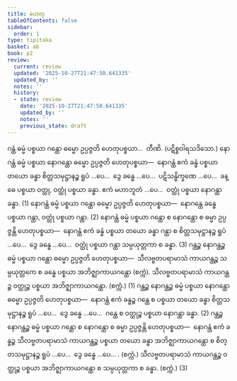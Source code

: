 ```yaml
---
title: ဟေတု
tableOfContents: false
sidebar:
  order: 1
type: tipitaka
basket: ab
book: p2
review:
  current: review
  updated: '2025-10-27T21:47:50.641335'
  updated_by: ''
  notes: ''
  history:
  - state: review
    date: '2025-10-27T21:47:50.641335'
    updated_by: ''
    notes: ''
    previous_state: draft
---
```



<ReviewStatus review={frontmatter.review} showDetails={true} />

<HypothesisAnnotation frontmatter={frontmatter} />

<DynamicBreadcrumb />

<Division number="11" book="p2" e="ch" v="38" p="157">

<Paragraph number="1635" book="p2">
ဂန္ထံ ဓမ္မံ ပစ္စယာ ဂန္ထော ဓမ္မော ဥပ္ပဇ္ဇတိ ဟေတုပစ္စယာ…  တီဏိ. (ပဋိစ္စဝါရသဒိသော.)
</Paragraph>

<Paragraph number="1636" book="p2">
နောဂန္ထံ ဓမ္မံ ပစ္စယာ နောဂန္ထော ဓမ္မော ဥပ္ပဇ္ဇတိ ဟေတုပစ္စယာ—  နောဂန္ထံ ဧကံ ခန္ဓံ ပစ္စယာ တယော ခန္ဓာ စိတ္တသမုဋ္ဌာနဉ္စ ရူပံ …ပေ…  ဒွေ ခန္ဓေ …ပေ…  ပဋိသန္ဓိက္ခဏေ …ပေ…  ခန္ဓေ ပစ္စယာ ဝတ္ထု, ဝတ္ထုံ ပစ္စယာ ခန္ဓာ. ဧကံ မဟာဘူတံ …ပေ…  ဝတ္ထုံ ပစ္စယာ နောဂန္ထာ ခန္ဓာ. (1)
</Paragraph>

<Paragraph number="1637" book="p2">
နောဂန္ထံ ဓမ္မံ ပစ္စယာ ဂန္ထော ဓမ္မော ဥပ္ပဇ္ဇတိ ဟေတုပစ္စယာ—  နောဂန္ထေ ခန္ဓေ ပစ္စယာ ဂန္ထာ, ဝတ္ထုံ ပစ္စယာ ဂန္ထာ. (2)
</Paragraph>

<Paragraph number="1638" book="p2">
နောဂန္ထံ ဓမ္မံ ပစ္စယာ ဂန္ထော စ နောဂန္ထော စ ဓမ္မာ ဥပ္ပဇ္ဇန္တိ ဟေတုပစ္စယာ—  နောဂန္ထံ ဧကံ ခန္ဓံ ပစ္စယာ တယော ခန္ဓာ ဂန္ထာ စ စိတ္တသမုဋ္ဌာနဉ္စ ရူပံ …ပေ…  ဒွေ ခန္ဓေ …ပေ…  ဝတ္ထုံ ပစ္စယာ ဂန္ထာ သမ္ပယုတ္တကာ စ ခန္ဓာ. (3)
</Paragraph>

</Division>
<Division number="12" book="p2" e="ch" v="38" p="158">

<Paragraph number="1639" book="p2">
ဂန္ထဉ္စ နောဂန္ထဉ္စ ဓမ္မံ ပစ္စယာ ဂန္ထော ဓမ္မော ဥပ္ပဇ္ဇတိ ဟေတုပစ္စယာ—  သီလဗ္ဗတပရာမာသံ ကာယဂန္ထဉ္စ သမ္ပယုတ္တကေ စ ခန္ဓေ ပစ္စယာ အဘိဇ္ဈာကာယဂန္ထော (စက္ကံ). သီလဗ္ဗတပရာမာသံ ကာယဂန္ထဉ္စ ဝတ္ထုဉ္စ ပစ္စယာ အဘိဇ္ဈာကာယဂန္ထော. (စက္ကံ.) (1)
</Paragraph>

<Paragraph number="1640" book="p2">
ဂန္ထဉ္စ နောဂန္ထဉ္စ ဓမ္မံ ပစ္စယာ နောဂန္ထော ဓမ္မော ဥပ္ပဇ္ဇတိ ဟေတုပစ္စယာ—  နောဂန္ထံ ဧကံ ခန္ဓဉ္စ ဂန္ထေ စ ပစ္စယာ တယော ခန္ဓာ စိတ္တသမုဋ္ဌာနဉ္စ ရူပံ …ပေ…  ဒွေ ခန္ဓေ …ပေ…  ဂန္ထေ စ ဝတ္ထုဉ္စ ပစ္စယာ နောဂန္ထာ ခန္ဓာ. (2)
</Paragraph>

<Paragraph number="1641" book="p2">
ဂန္ထဉ္စ နောဂန္ထဉ္စ ဓမ္မံ ပစ္စယာ ဂန္ထော စ နောဂန္ထော စ ဓမ္မာ ဥပ္ပဇ္ဇန္တိ ဟေတုပစ္စယာ—  နောဂန္ထံ ဧကံ ခန္ဓဉ္စ သီလဗ္ဗတပရာမာသံ ကာယဂန္ထဉ္စ ပစ္စယာ တယော ခန္ဓာ အဘိဇ္ဈာကာယဂန္ထော စ စိတ္တသမုဋ္ဌာနဉ္စ ရူပံ …ပေ…  ဒွေ ခန္ဓေ …ပေ… . (စက္ကံ.) သီလဗ္ဗတပရာမာသံ ကာယဂန္ထဉ္စ ဝတ္ထုဉ္စ ပစ္စယာ အဘိဇ္ဈာကာယဂန္ထော စ သမ္ပယုတ္တကာ စ ခန္ဓာ. (စက္ကံ.) (3)
</Paragraph>
</Division>